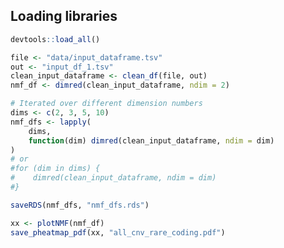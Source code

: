 ## Loading libraries

```r
devtools::load_all()
```

```r
file <- "data/input_dataframe.tsv"
out <- "input_df_1.tsv"
clean_input_dataframe <- clean_df(file, out)
nmf_df <- dimred(clean_input_dataframe, ndim = 2)

# Iterated over different dimension numbers
dims <- c(2, 3, 5, 10)
nmf_dfs <- lapply(
    dims, 
    function(dim) dimred(clean_input_dataframe, ndim = dim)
)
# or
#for (dim in dims) {
#    dimred(clean_input_dataframe, ndim = dim)
#}

saveRDS(nmf_dfs, "nmf_dfs.rds")

xx <- plotNMF(nmf_df)
save_pheatmap_pdf(xx, "all_cnv_rare_coding.pdf")
```



